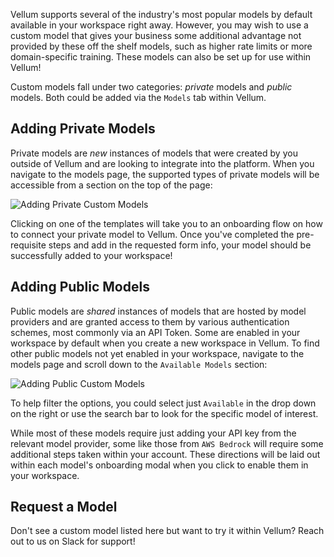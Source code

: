 Vellum supports several of the industry's most popular models by default available in your workspace right away. However, you may wish to use a custom model that gives your business some additional advantage not provided by these off the shelf models, such as higher rate limits or more domain-specific training. These models can also be set up for use within Vellum!

Custom models fall under two categories: _private_ models and _public_ models. Both could be added via the `Models` tab within Vellum.

## Adding Private Models

Private models are _new_ instances of models that were created by you outside of Vellum and are looking to integrate into the platform. When you navigate to the models page, the supported types of private models will be accessible from a section on the top of the page:

![Adding Private Custom Models](https://storage.googleapis.com/vellum-public/help-docs/supported-private-model-templates.png)

Clicking on one of the templates will take you to an onboarding flow on how to connect your private model to Vellum. Once you've completed the pre-requisite steps and add in the requested form info, your model should be successfully added to your workspace!

## Adding Public Models

Public models are _shared_ instances of models that are hosted by model providers and are granted access to them by various authentication schemes, most commonly via an API Token. Some are enabled in your workspace by default when you create a new workspace in Vellum. To find other public models not yet enabled in your workspace, navigate to the models page and scroll down to the `Available Models` section:

![Adding Public Custom Models](https://storage.googleapis.com/vellum-public/help-docs/supported-public-models.png)

To help filter the options, you could select just `Available` in the drop down on the right or use the search bar to look for the specific model of interest.

While most of these models require just adding your API key from the relevant model provider, some like those from `AWS Bedrock` will require some additional steps taken within your account. These directions will be laid out within each model's onboarding modal when you click to enable them in your workspace.

## Request a Model

Don't see a custom model listed here but want to try it within Vellum? Reach out to us on Slack for support!
